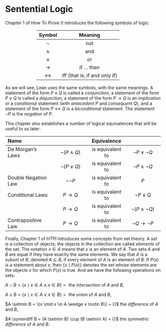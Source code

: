 # Sentential Logic

\markdouble{1 Sentential Logic}

Chapter 1 of *How To Prove It* introduces the following symbols of logic:

::: {style="margin: 0% 20%"}
|      Symbol       |            Meaning            |
|:-----------------:|:-----------------------------:|
|      $\neg$       |              not              |
|     $\wedge$      |              and              |
|      $\vee$       |              or               |
|       $\to$       |          if ... then          |
| $\leftrightarrow$ | iff (that is, if and only if) |
:::

As we will see, Lean uses the same symbols, with the same meanings. A statement of the form $P \wedge Q$ is called a *conjunction*, a statement of the form $P \vee Q$ is called a *disjunction*, a statement of the form $P \to Q$ is an *implication* or a *conditional* statement (with *antecedent* $P$ and *consequent* $Q$), and a statement of the form $P \leftrightarrow Q$ is a *biconditional* statement. The statement $\neg P$ is the *negation* of $P$.

This chapter also establishes a number of logical equivalences that will be useful to us later:

::: {#prop-laws}
| Name |   | Equivalence |   |
|:---------------------|:---------------:|:---------------:|:---------------:|
| De Morgan's Laws | $\neg (P \wedge Q)$ | is equivalent to | $\neg P \vee \neg Q$ |
|  | $\neg (P \vee Q)$ | is equivalent to | $\neg P \wedge \neg Q$ |
| Double Negation Law | $\neg\neg P$ | is equivalent to | $P$ |
| Conditional Laws | $P \to Q$ | is equivalent to | $\neg P \vee Q$ |
|  | $P \to Q$ | is equivalent to | $\neg(P \wedge \neg Q)$ |
| Contrapositive Law | $P \to Q$ | is equivalent to | $\neg Q \to \neg P$ |
:::

Finally, Chapter 1 of *HTPI* introduces some concepts from set theory. A *set* is a collection of objects; the objects in the collection are called *elements* of the set. The notation $x \in A$ means that $x$ is an element of $A$. Two sets $A$ and $B$ are equal if they have exactly the same elements. We say that $A$ is a *subset* of $B$, denoted $A \subseteq B$, if every element of $A$ is an element of $B$. If $P(x)$ is a statement about $x$, then $\{x \mid P(x)\}$ denotes the set whose elements are the objects $x$ for which $P(x)$ is true. And we have the following operations on sets:

::: quote
$A \cap B = \{x \mid x \in A \wedge x \in B\} = {}$ the *intersection* of $A$ and $B$,

$A \cup B = \{x \mid x \in A \vee x \in B\} = {}$ the *union* of $A$ and $B$,

$A \setmin B = \{x \mid x \in A \wedge x \notin B\} = {}$ the *difference* of $A$ and $B$,

$A \symmdiff B = (A \setmin B) \cup (B \setmin A) = {}$ the *symmetric difference* of $A$ and $B$.
:::